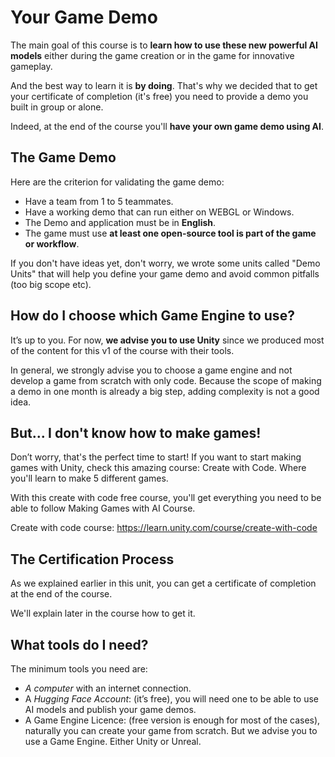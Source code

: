 # Your Game Demo

The main goal of this course is to **learn how to use these new powerful AI models** either during the game creation or in the game for innovative gameplay.

And the best way to learn it is **by doing**. That's why we decided that to get your certificate of completion (it's free) you need to provide a demo you built in group or alone.

Indeed, at the end of the course you'll **have your own game demo using AI**.

## The Game Demo

Here are the criterion for validating the game demo:

- Have a team from 1 to 5 teammates.
- Have a working demo that can run either on WEBGL or Windows.
- The Demo and application must be in **English**.
- The game must use **at least one open-source tool is part of the game or workflow**.

If you don't have ideas yet, don't worry, we wrote some units called "Demo Units" that will help you define your game demo and avoid common pitfalls (too big scope etc).

## How do I choose which Game Engine to use?

It’s up to you. For now, **we advise you to use Unity** since we produced most of the content for this v1 of the course with their tools. 

In general, we strongly advise you to choose a game engine and not develop a game from scratch with only code. Because the scope of making a demo in one month is already a big step, adding complexity is not a good idea.


## But... I don't know how to make games!

Don’t worry, that's the perfect time to start! If you want to start making games with Unity, check this amazing course: Create with Code. Where you'll learn to make 5 different games.

With this create with code free course, you'll get everything you need to be able to follow Making Games with AI Course.

Create with code course: https://learn.unity.com/course/create-with-code

## The Certification Process

As we explained earlier in this unit, you can get a certificate of completion at the end of the course.

We'll explain later in the course how to get it.


## What tools do I need?

The minimum tools you need are:

- *A computer* with an internet connection.
- A *Hugging Face Account*: (it’s free), you will need one to be able to use AI models and publish your game demos.
- A Game Engine Licence: (free version is enough for most of the cases), naturally you can create your game from scratch. But we advise you to use a Game Engine. Either Unity or Unreal.
